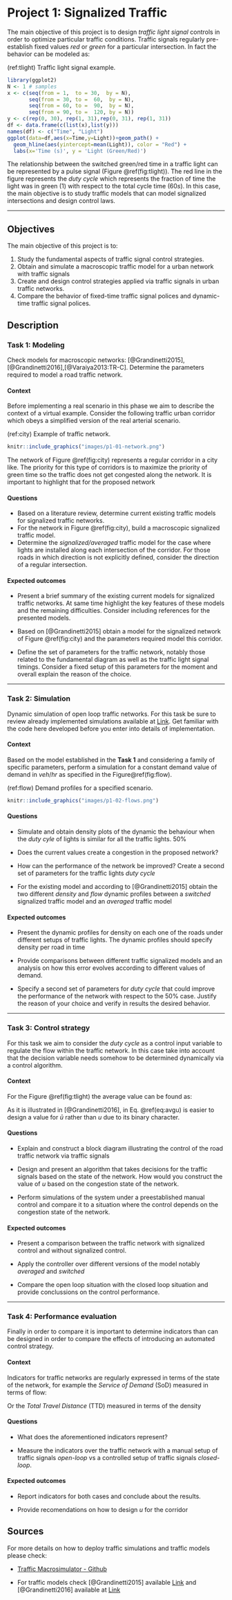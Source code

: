 # Project 1: Signalized Traffic {-}

The main objective of this project is to design *traffic light signal* controls in order to optimize particular traffic conditions. Traffic signals regularly pre-establish fixed values *red* or *green* for a particular intersection. In fact the behavior can be modeled as: 

(ref:tlight) Traffic light signal example. 

```r
library(ggplot2)
N <- 1 # samples 
x <- c(seq(from = 1,  to = 30,  by = N),
       seq(from = 30, to =  60,  by = N),
       seq(from = 60, to =  90,  by = N),
       seq(from = 90, to =  120, by = N))
y <- c(rep(0, 30), rep(1, 31),rep(0, 31), rep(1, 31))
df <- data.frame(c(list(x),list(y)))
names(df) <- c("Time", "Light")
ggplot(data=df,aes(x=Time,y=Light))+geom_path() + 
  geom_hline(aes(yintercept=mean(Light)), color = "Red") + 
  labs(x='Time (s)', y = 'Light (Green/Red)')
```


The relationship between the switched green/red time in a traffic light can be represented by a pulse signal (Figure \@ref(fig:tlight)). The red line in the figure represents the *duty cycle* which represents the fraction of time the light was in green ($1$) with respect to the total cycle time ($60s$). In this case, the main objective is to study traffic models that can model signalized intersections and design control laws. 

***

## Objectives {-}

The main objective of this project is to: 

1. Study the fundamental aspects of traffic signal control strategies. 
2. Obtain and simulate a macroscopic traffic model for a urban network with traffic signals 
3. Create and design control strategies applied via traffic signals in urban traffic networks. 
4. Compare the behavior of fixed-time traffic signal polices and dynamic-time traffic signal polices. 

## Description {-}

### Task 1: Modeling {-}

Check models for macroscopic networks: [@Grandinetti2015], [@Grandinetti2016],[@Varaiya2013:TR-C]. Determine the parameters required to model a road traffic network. 

#### Context {-}

Before implementing a real scenario in this phase we aim to describe the context of a virtual example. Consider the following traffic urban corridor which obeys a simplified version of the real arterial scenario. 

(ref:city) Example of traffic network. 

```r
knitr::include_graphics("images/p1-01-network.png")
```

The network of Figure \@ref(fig:city) represents a regular corridor in a city like. The priority for this type of corridors is to maximize the priority of green time so the traffic does not get congested along the network. It is important to highlight that for the proposed network 

#### Questions {-}

* Based on a literature review, determine current existing traffic models for signalized traffic networks. 
* For the network in Figure \@ref(fig:city), build a macroscopic signalized traffic model.
* Determine the *signalized/averaged* traffic model for the case where lights are installed along each intersection of the corridor. For those roads in which direction is not explicitly defined, consider the direction of a regular intersection. 


#### Expected outcomes {-}

* Present a brief summary of the existing current models for signalized traffic networks. At same time highlight the key features of these models and the remaining difficulties. Consider including references for the presented models. 

* Based on [@Grandinetti2015] obtain a model for the signalized network of Figure \@ref(fig:city) and the parameters required model this corridor. 

* Define the set of parameters for the traffic network, notably those related to the fundamental diagram as well as the traffic light signal timings. Consider a fixed setup of this parameters for the moment and overall explain the reason of the choice.  

***

### Task 2: Simulation {-}

Dynamic simulation  of open loop traffic networks. For this task be sure to review already implemented simulations available at [Link](https://github.com/andres-ladino-ifsttar/traffic-macrosimulator). Get familiar with the code here developed before you enter into details of implementation. 

#### Context {-}

Based on the model established in the **Task 1** and considering a family of specific parameters, perform a simulation for a constant demand value of demand in $veh/hr$ as specified in the Figure\@ref(fig:flow). 

(ref:flow) Demand profiles for a specified scenario. 

```r
knitr::include_graphics("images/p1-02-flows.png")
```

#### Questions {-}

* Simulate and obtain density plots of the dynamic the behaviour when the *duty cyle* of lights is similar for all the traffic lights. $50\%$

* Does the current values create a congestion in the proposed network?

* How can the performance of the network be improved? Create a second set of parameters for the traffic lights *duty cycle* 

* For the existing model and according to [@Grandinetti2015] obtain the two different *density* and *flow* dynamic profiles between a *switched* signalized traffic model and an *averaged* traffic model 

#### Expected outcomes {-}

* Present the dynamic profiles for density on each one of the roads under different setups of traffic lights. The dynamic profiles should specify density per road in time  

* Provide comparisons between different traffic signalized models and an analysis on how this error evolves according to different values of demand. 

* Specify a second set of parameters for *duty cycle* that could improve the performance of the network with respect to the $50\%$ case. Justify the reason of your choice and verify in results the desired behavior. 

***

### Task 3: Control strategy {-}

For this task we aim to consider the *duty cycle* as a control input variable to regulate the flow within the traffic network. In this case take into account that the decision variable needs somehow to be determined dynamically via a control algorithm. 

#### Context {-}

For the Figure \@ref(fig:tlight) the average value can be found as: 

\begin{equation}
\bar{u} = \frac{1}{T}\int_0^T u(\tau) d\tau (\#eq:avgu)
\end{equation}

As it is illustrated in [@Grandinetti2016], in Eq. \@ref(eq:avgu) is easier to design a value for $\bar{u}$ rather than $u$ due to its binary character.  

#### Questions {-}

* Explain and construct a block diagram illustrating the control of the road traffic network via traffic signals 

* Design and present an algorithm that takes decisions for the traffic signals based on the state of the network. How would you construct the value of $u$ based on the congestion state of the network. 

* Perform simulations of the system under a preestablished manual control and compare it to a situation where the control depends on the congestion state of the network. 

#### Expected outcomes {-}

* Present a comparison between the traffic network with signalized control and without signalized control. 

* Apply the controller over different versions of the model notably *averaged* and *switched*

* Compare the open loop situation with the closed loop situation and provide conclussions on the control performance. 

***

### Task 4: Performance evaluation {-}

Finally in order to compare it is important to determine indicators than can be designed in order to compare the effects of introducing an automated control strategy. 

#### Context {-}

Indicators for traffic networks are regularly expressed in terms of the state of the network, for example the *Service of Demand* (SoD) measured in terms of flow: 

\begin{equation}
SOD = \int_0^T \sum_{r \in R} f_r(\tau) d\tau (\#eq:sod)
\end{equation}

Or the *Total Travel Distance* (TTD) measured in terms of the density

\begin{equation}
TTD = \int_0^T \sum_{r \in R} \rho_r(\tau) d\tau (\#eq:ttd)
\end{equation}

#### Questions {-}

* What does the aforementioned indicators represent? 

* Measure the indicators over the traffic network with a manual setup of traffic signals *open-loop* vs a controlled setup of traffic signals *closed-loop*.

#### Expected outcomes {-}

* Report indicators for both cases and conclude about the results. 

* Provide recomendations on how to design $u$ for the corridor 

## Sources {-}

For more details on how to deploy traffic simulations and traffic models please check:

- [Traffic Macrosimulator - Github](https://github.com/andres-ladino-ifsttar/traffic-macrosimulator)

- For traffic models check [@Grandinetti2015] available [Link](https://hal.archives-ouvertes.fr/hal-01188535) and [@Grandinetti2016] available at [Link](https://hal.archives-ouvertes.fr/hal-01188811)
